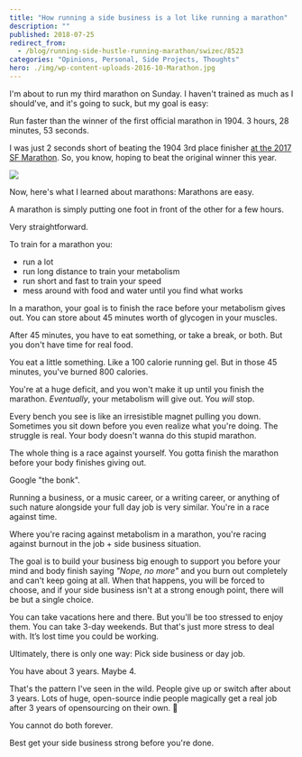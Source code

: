 ```yaml
---
title: "How running a side business is a lot like running a marathon"
description: ""
published: 2018-07-25
redirect_from:
  - /blog/running-side-hustle-running-marathon/swizec/8523
categories: "Opinions, Personal, Side Projects, Thoughts"
hero: ./img/wp-content-uploads-2016-10-Marathon.jpg
---
```


I'm about to run my third marathon on Sunday. I haven't trained as much as I should've, and it's going to suck, but my goal is easy:

Run faster than the winner of the first official marathon in 1904. 3 hours, 28 minutes, 53 seconds.

I was just 2 seconds short of beating the 1904 3rd place finisher [at the 2017 SF Marathon](https://swizec.com/blog/from-couch-to-sub-4-hour-marathon-in-4-short-years/). So, you know, hoping to beat the original winner this year.

![](./img/wp-content-uploads-2016-10-Marathon.jpg)

Now, here's what I learned about marathons: Marathons are easy.

A marathon is simply putting one foot in front of the other for a few hours.

Very straightforward.

To train for a marathon you:

- run a lot
- run long distance to train your metabolism
- run short and fast to train your speed
- mess around with food and water until you find what works

In a marathon, your goal is to finish the race before your metabolism gives out. You can store about 45 minutes worth of glycogen in your muscles.

After 45 minutes, you have to eat something, or take a break, or both. But you don't have time for real food.

You eat a little something. Like a 100 calorie running gel. But in those 45 minutes, you've burned 800 calories.

You're at a huge deficit, and you won't make it up until you finish the marathon. _Eventually_, your metabolism will give out. You _will_ stop.

Every bench you see is like an irresistible magnet pulling you down. Sometimes you sit down before you even realize what you're doing. The struggle is real. Your body doesn't wanna do this stupid marathon.

The whole thing is a race against yourself. You gotta finish the marathon before your body finishes giving out.

Google "the bonk".

Running a business, or a music career, or a writing career, or anything of such nature alongside your full day job is very similar. You're in a race against time.

Where you're racing against metabolism in a marathon, you're racing against burnout in the job + side business situation.

The goal is to build your business big enough to support you before your mind and body finish saying _"Nope, no more"_ and you burn out completely and can't keep going at all. When that happens, you will be forced to choose, and if your side business isn't at a strong enough point, there will be but a single choice.

You can take vacations here and there. But you'll be too stressed to enjoy them. You can take 3-day weekends. But that's just more stress to deal with. It’s lost time you could be working.

Ultimately, there is only one way: Pick side business or day job.

You have about 3 years. Maybe 4.

That's the pattern I've seen in the wild. People give up or switch after about 3 years. Lots of huge, open-source indie people magically get a real job after 3 years of opensourcing on their own. 🤔

You cannot do both forever.

Best get your side business strong before you're done.
